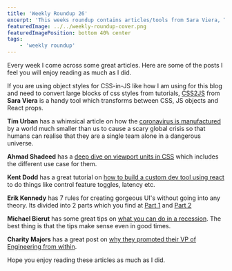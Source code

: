 ```yaml
---
title: 'Weekly Roundup 26'
excerpt: 'This weeks roundup contains articles/tools from Sara Viera, Tim Urban, Kent Dodd, Erik Kennedy, Michael Bierut and Charity Majors'
featuredImage: ../../weekly-roundup-cover.png
featuredImagePosition: bottom 40% center
tags:
    - 'weekly roundup'
---
```


Every week I come across some great articles. Here are some of the posts I feel you will enjoy reading as much as I did.

If you are using object styles for CSS-in-JS like how I am using for this blog and need to convert large blocks of css styles from tutorials, [CSS2JS](https://css2js.dotenv.dev/) from **Sara Viera** is a handy tool which transforms between CSS, JS objects and React props.

**Tim Urban** has a whimsical article on how the [coronavirus is manufactured](https://waitbutwhy.com/2020/03/my-morning.html) by a world much smaller than us to cause a scary global crisis so that humans can realise that they are a single team alone in a dangerous universe.

**Ahmad Shadeed** has a [deep dive on viewport units in CSS](https://ishadeed.com/article/viewport-units/) which includes the different use case for them.

**Kent Dodd** has a great tutorial on [how to build a custom dev tool using react](https://kentcdodds.com/blog/make-your-own-dev-tools) to do things like control feature toggles, latency etc.

**Erik Kennedy** has 7 rules for creating gorgeous UI's without going into any theory. Its divided into 2 parts which you find at [Part 1](https://learnui.design/blog/7-rules-for-creating-gorgeous-ui-part-1.html) and [Part 2](https://learnui.design/blog/7-rules-for-creating-gorgeous-ui-part-2.html)

**Michael Bierut** has some great tips on [what you can do in a recession](https://designobserver.com/feature/designing-through-the-recession/7177). The best thing is that the tips make sense even in good times.

**Charity Majors** has a great post on [why they promoted their VP of Engineering from within](https://www.honeycomb.io/blog/honeycomb-welcomes-new-vp-engineering-why-its-so-important-to-look-inside-your-org-before-you-look-outside/).

Hope you enjoy reading these articles as much as I did.
